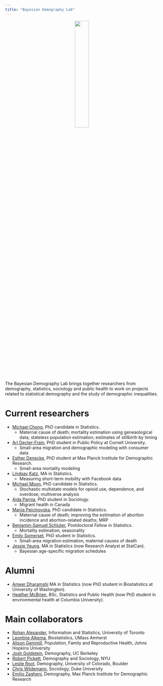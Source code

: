```yaml
---
title: "Bayesian Demography Lab"
---
```


<center>![](/img/lab_hex.jpg){width="30%"}</center>

The Bayesian Demography Lab brings together researchers from demography, statistics, sociology and public health to work on projects related to statistical demography and the study of demographic inequalities.

# Current researchers

- [Michael Chong](https://www.statistics.utoronto.ca/people/directories/graduate-students/michael-chong), PhD candidate in Statistics. 
    + Maternal cause of death; mortality estimation using geneaological data; stateless population estimation; estimates of stillbirth by timing
- [Ari Decter-Frain](https://aridecterfrain.com/), PhD student in Public Policy at Cornell University.
    + Small-area migration and demographic modeling with consumer data
- [Esther Denecke](https://www.demogr.mpg.de/en/about_us_6113/staff_directory_1899/esther_dorothea_denecke_4094), PhD student at Max Planck Institute for Demographic Research.
    + Small-area mortality modeling
- [Lindsay Katz](https://ca.linkedin.com/in/lindsaykatz16), MA in Statistics.
    + Measuring short-term mobility with Facebook data
- [Michael Moon](https://www.statistics.utoronto.ca/people/directories/graduate-students/michael-jongho-moon), PhD candidate in Statistics. 
    + Stochastic multistate models for opioid use, dependence, and overdose; multiverse analysis
- [Aida Parnia](https://scholar.google.com/citations?user=SsX55_MAAAAJ&hl=en), PhD student in Sociology.
    + Migrant health in Canada
- [Marija Pejcinovska](https://www.statistics.utoronto.ca/people/directories/graduate-students/marija-pejcinovska), PhD candidate in Statistics. 
    + Maternal cause of death; improving the estimation of abortion incidence and abortion-related deaths; MRP
- [Benjamin-Samuel Schluter](https://scholar.google.com/citations?user=GDtbu2oAAAAJ&hl=en), Postdoctoral Fellow in Statistics.
    + Mortality estimation; seasonality
- [Emily Somerset](https://ca.linkedin.com/in/emily-somerset-15178580), PhD student in Statistics.
    + Small-area migration estimation, maternal causes of death
- [Jessie Yeung](https://www.researchgate.net/profile/Jessie_Yeung2), MA in Statistics (now Research Analyst at StatCan).
    + Bayesian age-specific migration schedules
    
# Alumni
- [Ameer Dharamshi](https://ameerd.github.io/) MA in Statistics (now PhD student in Biostatistics at University of Washington).
- [Heather McBrien](http://cmajopen.ca/content/7/4/E665.short?rss=1), BSc, Statistics and Public Health (now PhD student in environmental health at Columbia University).

    

# Main collaborators

- [Rohan Alexander](https://rohanalexander.com/), Information and Statistics, University of Toronto
- [Leontine Alkema](https://leontinealkema.github.io/alkema_lab/), Biostatistics, UMass Amherst
- [Alison Gemmill](https://www.alisongemmill.com/), Population, Family and Reproductive Health, Johns Hopkins University
- [Josh Goldstein](https://www.site.demog.berkeley.edu/josh-goldstein), Demography, UC Berkeley
- [Robert Pickett](http://www.robertempickett.com/), Demography and Sociology, NYU
- [Leslie Root](https://leslieroot.net/about/), Demography, University of Colorado, Boulder
- [Chris Wildemann](https://en.wikipedia.org/wiki/Christopher_Wildeman), Sociology, Duke University
- [Emilio Zagheni](https://www.demogr.mpg.de/en/about_us_6113/staff_directory_1899/emilio_zagheni_2243), Demography, Max Planck Institute for Demographic Research
